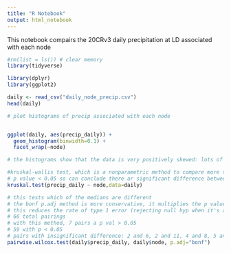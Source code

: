 ```yaml
---
title: "R Notebook"
output: html_notebook
---
```


This notebook compairs the 20CRv3 daily precipitation at LD associated with each node
```r
#rm(list = ls()) # clear memory
library(tidyverse)

library(dplyr)
library(ggplot2)


```

```r
daily <- read_csv("daily_node_precip.csv")
head(daily)
```

```r

# plot histograms of precip associated with each node


ggplot(daily, aes(precip_daily)) +
  geom_histogram(binwidth=0.1) +
  facet_wrap(~node)

# the histograms show that the data is very positively skewed: lots of 0 values, lots of lower values, very few high values
```

```r
#kruskal-wallis test, which is a nonparametric method to compare more than two groups
# p value < 0.05 so can conclude there ar significant difference between groups
kruskal.test(precip_daily ~ node,data=daily)
```

```r
# this tests which of the medians are different
# the bonf p.adj method is more conservative, it multiplies the p values by the number of comparisons
# this reduces the rate of type 1 error (rejecting null hyp when it's actually true, ie saying that the medians aren't different when they actually are), but increases risk of type 2 error (saying the means are diff when they actually aren't) 
# 66 total pairings
# with this method, 7 pairs a p val > 0.05
# 59 with p < 0.05
# pairs with insignificant difference: 2 and 6, 2 and 11, 4 and 8, 5 and 9, 5 and 10, 6 and 11, 8 and 12
pairwise.wilcox.test(daily$precip_daily, daily$node, p.adj="bonf")
```
